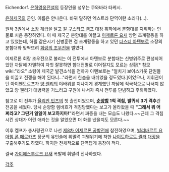 Eichendorf. [[은하영웅전설]]의 등장인물
성우는 쿠와바라 타케시.

[[은하제국]]의 군인. 이름은 안나온다. 바꿔 말하면 엑스트라 단역이란 소리다(…).

원작 3권에서 [[소장]] 계급을 달고 [[칼 구스타프 켐프]] 대장 휘하에서 분함대를 지휘하는 인물로 처음 등장하였다. 이 때 제국군 분함대를 이끌고 [[이제르론 요새]] 방면 초계활동을 하고 있었는데, 하필 같은시기 신병훈련 겸 초계활동을 하고 있던 [[더스티 아텐보로]] 소장의 분함대와 맞딱뜨려 [[회랑의 조우전]]을 벌였다.

이제르론 회랑 조우전으로 불리는 이 전투에서 아텐보로 분함대는 신병위주로 편성되어 있던 까닭에 자멸하여 자칫 잘못하면 함대전멸로 이어질지도 모르는 상황[* 참모 wiki:"라오" 소령이 제국군 발견소식을 전하자 아텐보로는 "얼치기 보이스카웃 단원들을 이끌고 전쟁을 해야 된다니..."라면서 한숨을 내쉬었을 정도였다.]이었으나, 지휘관이던 아이헨도르프가 [[양 웬리]]의 야바위를 지나치게 경계했던 까닭에 적극적으로 나서지 않았고 양 웬리가 대병력을 거느리고 구원에 나서자 즉시 전투를 단념하고 후퇴하였다.

참고로 이 전투가 [[율리안 민츠]]의 첫 출전이었으며, '''[[순양함]] 1척 격침, 발퀴레 3기 격추'''란 전공을 세웠다. 당시 순양함 렘바흐가 격침당했다는 보고가 올라왔을 때 '''"그래서 뭐 어쩌라고? 그딴거 일일이 보고하지마!"'''라면서 짜증을 내는 모습도 나왔다.~~근데 그 격침시킨 상대가 어린 애라는 것을 알았으면 더 화를 냈을지도 모른다.~~

이후 켐프가 총사령관으로 나선 [[제8차 이제르론 공방전]]에 참전하였으며, [[빌리바르트 요아힘 폰 메르카츠]] 장군의 유인술에 휘말려 괴멸위기에 처한 [[나이트하르트 뮐러]] [[대장]]을 구출해주기도 하였다. 하지만 전체적으로 단역답게 등장이 적다.

결국 [[가이에스부르크 요새]] 폭발에 휘말려 전사하였다.

[[각주]]
